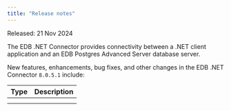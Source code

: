 ```yaml
---
title: "Release notes"
---
```


Released: 21 Nov 2024

The EDB .NET Connector provides connectivity between a .NET client application and an EDB Postgres Advanced Server database server.

New features, enhancements, bug fixes, and other changes in the EDB .NET Connector `8.0.5.1` include:

| Type | Description |
|------|-------------|
|      |             |
|      |             |